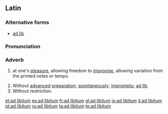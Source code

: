 ==Latin==
{{wikipedia}}

===Alternative forms===
* [[ad lib#Latin|ad lib]]

===Pronunciation===
{{rfp|lang=la}}

===Adverb===
{{head|la|adverb|head=[[ad#Latin|ad]] [[libitum#Latin|libitum]]}}

# {{music|lang=la}} at one's [[pleasure]], allowing freedom to [[improvise]], allowing variation from the printed notes or tempo. 
# Without [[advance]]d [[preparation]]; [[spontaneously]]; [[impromptu]]; [[ad lib]].
# Without restriction.

[[et:ad libitum]]
[[es:ad libitum]]
[[fr:ad libitum]]
[[gl:ad libitum]]
[[io:ad libitum]]
[[it:ad libitum]]
[[pt:ad libitum]]
[[ru:ad libitum]]
[[ta:ad libitum]]
[[te:ad libitum]]